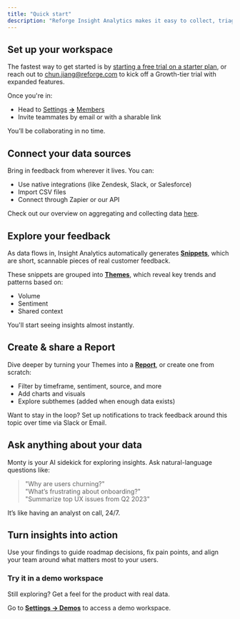 ```yaml
---
title: "Quick start"
description: "Reforge Insight Analytics makes it easy to collect, triage, and analyze qualitative feedback. Spend less time wrangling data and more time building better products."
---
```


## Set up your workspace

The fastest way to get started is by [starting a free trial on a starter plan](https://insights.reforge.com/.), or reach out to [chun.jiang@reforge.com](mailto:chun.jiang@reforge.com) to kick off a Growth-tier trial with expanded features. 

Once you're in: 

- Head to [Settings](https://insights.reforge.com/w/clxxig4hx00z41rougnv3jnc2/settings) [**→**](https://insights.reforge.com/w/clxxig4hx00z41rougnv3jnc2/settings/demos) [Members](https://insights.reforge.com/w/clxxig4hx00z41rougnv3jnc2/settings/members) 
- Invite teammates by email or with a sharable link

You’ll be collaborating in no time.

## Connect your data sources

Bring in feedback from wherever it lives. You can:

- Use native integrations (like Zendesk, Slack, or Salesforce)
- Import CSV files 
- Connect through Zapier or our API 

Check out our overview on aggregating and collecting data [here](https://docs.monterey.ai/overview).

## Explore your feedback 

As data flows in, Insight Analytics automatically generates [**Snippets**](https://insights.reforge.com/w/clxxig4hx00z41rougnv3jnc2/snippets), which are short, scannable pieces of real customer feedback.

These snippets are grouped into [**Themes**](https://insights.reforge.com/w/clxxig4hx00z41rougnv3jnc2/feedback/structured/default), which reveal key trends and patterns based on:

- Volume
- Sentiment
- Shared context

You'll start seeing insights almost instantly.

## Create & share a Report

Dive deeper by turning your Themes into a [**Report**](https://insights.reforge.com/w/clxxig4hx00z41rougnv3jnc2/reports), or create one from scratch:

- Filter by timeframe, sentiment, source, and more
- Add charts and visuals
- Explore subthemes (added when enough data exists)

Want to stay in the loop? Set up notifications to track feedback around this topic over time via Slack or Email.

## Ask anything about your data

Monty is your AI sidekick for exploring insights. Ask natural-language questions like:

> "Why are users churning?"\
> "What’s frustrating about onboarding?"\
> "Summarize top UX issues from Q2 2023"

It’s like having an analyst on call, 24/7.

## Turn insights into action

Use your findings to guide roadmap decisions, fix pain points, and align your team around what matters most to your users.

### Try it in a demo workspace

Still exploring? Get a feel for the product with real data.

Go to [**Settings → Demos**](https://insights.reforge.com/w/clxxig4hx00z41rougnv3jnc2/settings/demos) to access a demo workspace.
